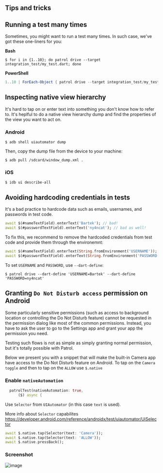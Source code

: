 ## Tips and tricks

## Running a test many times

Sometimes, you might want to run a test many times. In such case, we've got
these one-liners for you:

**Bash**

```console
$ for i in {1..10}; do patrol drive --target integration_test/my_test.dart; done
```

**PowerShell**

```powershell
1..10 | ForEach-Object { patrol drive --target integration_test/my_test.dart }
```

## Inspecting native view hierarchy

It's hard to tap on or enter text into something you don't know how to refer to.
It's heplful to do a native view hierarchy dump and find the properties of the
view you want to act on.

### Android

```console
$ adb shell uiautomator dump
```

Then, copy the dump file from the device to your machine:

```console
$ adb pull /sdcard/window_dump.xml .
```

### iOS

```console
$ idb ui describe-all
```

## Avoiding hardcoding credentials in tests

It's a bad practice to hardcode data such as emails, usernames, and passwords in
test code.

```dart
await $(#nameTextField).enterText('Bartek'); // bad!
await $(#passwordTextField).enterText('ny4ncat'); // bad as well!
```

To fix this, we recommend to remove the hardcoded credentials from test code and
provide them through the environemnt:

```dart
await $(#nameTextField).enterText(String.fromEnvironment('USERNAME'));
await $(#passwordTextField).enterText(String.fromEnvironment('PASSWORD'));
```

To set `USERNAME` and `PASSWORD`, use `--dart-define`:

```console
$ patrol drive --dart-define 'USERNAME=Bartek' --dart-define 'PASSWORD=ny4ncat'
```

## Granting `Do Not Disturb access` permission on Android
Some particularly sensitive permissions (such as access to background location or controlling the Do Not Disturb feature) cannot be requested in the permission dialog like most of the common permissions. Instead, you have to ask the user to go to the Settings app and grant your app the permission you need.

Testing such flows is not as simple as simply granting normal permission, but it's totally possible with Patrol.

Below we present you with a snippet that will make the built-in Camera app have access to the Do Not Disturb feature on Android.
To tap on the `Camera toggle` and then to tap on the `ALLOW` use `$.native`

### Enable `nativeAutomation`
```dart
  patrolTest(nativeAutomation: true,
      ($) async {
```
Use `Selector` from `UIAutomator` (in this case `text` is used). 

More info about `Selector` capabilites https://developer.android.com/reference/androidx/test/uiautomator/UiSelector

```dart
await $.native.tap(Selector(text: 'Camera'));
await $.native.tap(Selector(text: 'ALLOW'));
await $.native.pressBack();
```
### Screenshot
![image](https://user-images.githubusercontent.com/10289319/194897313-849b8b84-df7a-4bf3-9b06-bb2782876d03.png)
